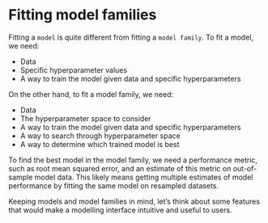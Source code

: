 # Fitting model families

Fitting a `model` is quite different from fitting a `model family`. To fit a model, we need:

- Data
- Specific hyperparameter values
- A way to train the model given data and specific hyperparameters

On the other hand, to fit a model family, we need:

- Data
- The hyperparameter space to consider
- A way to train the model given data and specific hyperparameters
- A way to search through hyperparameter space
- A way to determine which trained model is best

To find the best model in the model family, we need a performance metric, such as root mean squared error, and an estimate of this metric on out-of-sample model data. This likely means getting multiple estimates of model performance by fitting the same model on resampled datasets.

Keeping models and model families in mind, let's think about some features that would make a modelling interface intuitive and useful to users. 
